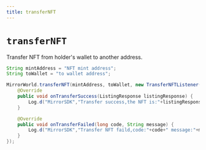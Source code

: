 ```yaml
---
title: transferNFT
---
```


# `transferNFT`

Transfer NFT from holder's wallet to another address.

```java
String mintAddress = "NFT mint address";
String toWallet = "to wallet address";

MirrorWorld.transferNFT(mintAddress, toWallet, new TransferNFTListener() {
    @Override
    public void onTransferSuccess(ListingResponse listingResponse) {
        Log.d("MirrorSDK","Transfer success,the NFT is:"+listingResponse.mint_address);
    }

    @Override
    public void onTransferFailed(long code, String message) {
        Log.d("MirrorSDK","Transfer NFT faild,code:"+code+" message:"+message);
    }
});
```